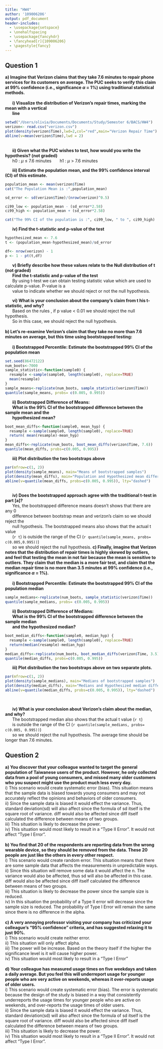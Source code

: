 ```yaml
---
title: "HW4"
author: '109006206'
output: pdf_document
header-includes:
  - \usepackage{setspace}
  - \onehalfspacing
  - \usepackage{fancyhdr}
  - \fancyhead[r]{109006206}
  - \pagestyle{fancy}
---
```


## Question 1
**a) Imagine that Verizon claims that they take 7.6 minutes to repair phone services for its customers on average. The PUC seeks to verify this claim at 99% confidence (i.e., significance $\alpha$ = 1%) using traditional statistical methods.**
\
\
      **i) Visualize the distribution of Verizon’s repair times, marking the mean with a vertical**
      \
      **line**
```r
setwd("/Users/olivia/Documents/Documents/Study/Semester 6/BACS/HW4")
verizon<- read.csv("verizon.csv")
plot(density(verizon$Time),lwd=2,col="red",main="Verizon Repair Time")
abline(v=mean(verizon$Time),lwd = 2)
```
\
      **ii) Given what the PUC wishes to test, how would you write the hypothesis? (not graded)**
\
      h0 : $\mu$ $\le$ 7.6 minutes
      h1 : $\mu$ $>$ 7.6 minutes

      **iii) Estimate the population mean, and the 99% confidence interval (CI) of this estimate.**
```r
population_mean <- mean(verizon$Time)
cat("The Population Mean is :",population_mean)

sd_error <- sd(verizon$Time)/(nrow(verizon)^0.5)

ci99_low <- population_mean - (sd_error*2.58)
ci99_high <- population_mean + (sd_error*2.58)

cat("The 99% CI of the population is :", ci99_low, " to ", ci99_high)
```
      **iv) Find the t-statistic and p-value of the test**
```r
hypothesized_mean <- 7.6
t <- (population_mean-hypothesized_mean)/sd_error

df<- nrow(verizon) - 1
p <- 1 - pt(t,df)
```
      **v) Briefly describe how these values relate to the Null distribution of t (not graded)**
      \
      **Find the t-statistic and p-value of the test**
      \
      By using t-test we can obtain testing statistic value which are used to calculate p-value. P-value is a
      \
      value to indicate whether we should reject or not the null hypothesis.
\

      **vi) What is your conclusion about the company’s claim from t his t-statistic, and why?**
      \
      Based on the rules , if p value < 0.01 we should reject the null hypothesis.
      \
      So in this case, we should reject the null hypothesis.
\
\
**b) Let’s re-examine Verizon’s claim that they take no more than 7.6 minutes on average, but this time using bootstrapped testing:**
\
\
      **i) Bootstrapped Percentile: Estimate the bootstrapped 99% CI of the population mean**
```r
set.seed(86472122)
num_boots<-7000
sample_statistic<-function(sample0) {
  resample <-sample(sample0, length(sample0), replace=TRUE)
  mean(resample)
}
sample_means<-replicate(num_boots, sample_statistic(verizon$Time))
quantile(sample_means, probs= c(0.005, 0.995))
```
\newpage
      **ii) Bootstrapped Difference of Means:**
\
      **What is the 99% CI of the bootstrapped difference between the sample mean and the**
\
      **hypothesized mean?**
```r
boot_mean_diffs<-function(sample0, mean_hyp) {
  resample <-sample(sample0, length(sample0), replace=TRUE)
  return( mean(resample)-mean_hyp)
}
mean_diffs<-replicate(num_boots, boot_mean_diffs(verizon$Time, 7.6)) 
quantile(mean_diffs, probs=c(0.005, 0.995))
```
      **iii) Plot distribution the two bootstraps above**
```r
par(mfrow=c(1, 2))
plot(density(sample_means), main="Means of bootstrapped samples")
plot(density(mean_diffs), main="Population and Hypothesized mean difference\nof bootstrapped samples")
abline(v=quantile(mean_diffs, probs=c(0.005, 0.995)), lty="dashed")
```
\
      **iv) Does the bootstrapped approach agree with the traditional t-test in part [a]?**
\
      Yes, the bootstrapped difference means doesn't shows that there are any 0
      \
      difference between bootstrap mean and verizon's claim so we should reject the
      \
      null hypothesis. The bootstrapped means also shows that the actual t value 
      \
      (`r t`) is outside the range of the CI (`r quantile(sample_means, probs= c(0.005,0.995))`) 
      \
      so we should reject the null hypothesis.
\newpage
**c) Finally, imagine that Verizon notes that the distribution of repair times is highly skewed by outliers, and feel that testing the mean in not fair because the mean is sensitive to outliers. They claim that the median is a more fair test, and claim that the median repair time is no more than 3.5 minutes at 99% confidence (i.e., significance $\alpha$ = 1%).**
\
\
      **i) Bootstrapped Percentile: Estimate the bootstrapped 99% CI of the population median**
```r
sample_medians<-replicate(num_boots, sample_statistic(verizon$Time))
quantile(sample_medians, probs= c(0.005, 0.995))
```
      **ii) Bootstrapped Difference of Medians:**
\
      **What is the 99% CI of the bootstrapped difference between the sample median**
\
      **and the hypothesized median?**
```r
boot_median_diffs<-function(sample0, median_hyp) {
  resample <-sample(sample0, length(sample0), replace=TRUE)
  return(median(resample)-median_hyp)
}
median_diffs<-replicate(num_boots, boot_median_diffs(verizon$Time, 3.5)) 
quantile(median_diffs, probs=c(0.005, 0.995))
```
      **iii) Plot distribution the two bootstraps above on two separate plots.**
```r
par(mfrow=c(1, 2))
plot(density(sample_medians), main="Medians of bootstrapped samples")
plot(density(median_diffs), main="Medians and Hypothesized median difference\nof bootstrapped samples")
abline(v=quantile(median_diffs, probs=c(0.005, 0.995)), lty="dashed")
```
\

      **iv) What is your conclusion about Verizon’s claim about the median, and why?**
\
      The bootstrapped median also shows that the actual t value (`r t`) 
      \
      is outside the range of the CI (`r quantile(sample_medians, probs= c(0.005, 0.995))`) 
      \
      so we should reject the null hypothesis. The average time should be longer than 7.6 minutes.

\newpage
## Question 2
**a) You discover that your colleague wanted to target the general population of Taiwanese users of the product.  However, he only collected data from a pool of young consumers, and missed many older customers who you suspect might use the product much less every day.**
\
i) This scenario would create systematic error (bias). This situation means that the sample data is biased towards young consumers and may not accurately reflect the opinions and behaviors of older consumers.
\
ii) Since the sample data is biased it would effect the variance. Thus, standard deviation(sd) will also affect since the formula of sd itself is the square root of variance. diff would also be affected since diff itself calculated the difference between means of two groups.
\
iii) This situation is likely to decrease the power.
\
iv) This situation would most likely to result in a "Type II Error". It would not affect "Type I Error". 
\
\
**b) You find that 20 of the respondents are reporting data from the wrong wearable device, so they should be removed from the data. These 20 people are just like the others in every other respect.**
\
i) This scenario would create random error. This situation means that there are some sample data that affects the measurements in unpredictable ways.
\
ii) Since this situation will remove some data it would affect the n. The variance would also be affected, thus sd will also be affected in this case. diff would also be affected since diff itself calculated the difference between means of two groups.
\
iii) This situation is likely to decrease the power since the sample size is reduced.
\
iv) In this situation the probability of a Type II error will decrease since the sample size is reduced. The probability of Type I Error will remain the same since there is no difference in the alpha.
\
\
**c) A very annoying professor visiting your company has criticized your colleague’s “95% confidence” criteria, and has suggested relaxing it to just 90%.**
\
i) This scenario would create neither error. 
\
ii) This situation will only affect alpha. 
\
iii) The power will be increase. Based on the theory itself if the higher the significance level is it will cause higher power.
\
iv) This situation would most likely to result in a "Type I Error"
\
\
**d) Your colleague has measured usage times on five weekdays and taken a daily average. But you feel this will underreport usage for younger people who are very active on weekends, whereas it over-reports usage of older users.**
\
i) This scenario would create systematic error (bias). The error is systematic because the design of the study is biased in a way that consistently underreports the usage times for younger people who are active on weekends, and over-reports the usage times of older users. 
\
ii) Since the sample data is biased it would effect the variance. Thus, standard deviation(sd) will also affect since the formula of sd itself is the square root of variance. diff would also be affected since diff itself calculated the difference between means of two groups.
\
iii) This situation is likely to decrease the power.
\
iv) This situation would most likely to result in a "Type II Error". It would not affect "Type I Error". 
